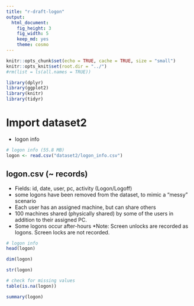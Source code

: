 ```yaml
---
title: "r-draft-logon"
output: 
  html_document: 
    fig_height: 3
    fig_width: 5
    keep_md: yes
    theme: cosmo
---
```


```r
knitr::opts_chunk$set(echo = TRUE, cache = TRUE, size = "small")
knitr::opts_knit$set(root.dir = "../")
#rm(list = ls(all.names = TRUE))
```

```r
library(dplyr)
library(ggplot2)
library(knitr)
library(tidyr)
```

# Import dataset2
  - logon info

```r
# logon info (55.8 MB)
logon <- read.csv("dataset2/logon_info.csv")
```

## logon.csv (~ records)
* Fields: id, date, user, pc, activity (Logon/Logoff)
* some logons have been removed from the dataset, to mimic a “messy” scenario
* Each user has an assigned machine, but can share others
* 100 machines shared (physically shared) by some of the users in addition to their assigned PC. 
* Some logons occur after-hours 
*Note: Screen unlocks are recorded as logons. Screen locks are not recorded.

```r
# logon info
head(logon)

dim(logon)

str(logon)

# check for missing values
table(is.na(logon))

summary(logon)

```
